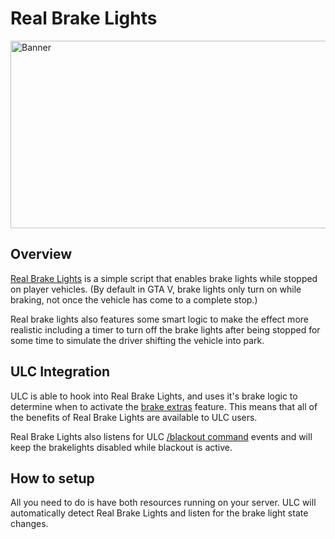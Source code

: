 
# Real Brake Lights

<div className="nx-aspect-[4/1] nx-w-full nx-rounded-lg nx-overflow-hidden nx-flex nx-justify-center nx-items-center nx-my-4">
  <Image
    src="/rbl.jpg"
    alt="Banner"
    width="1000"
    height="300"
    className="nx-object-cover"
  />
</div>

## Overview

[Real Brake Lights](https://github.com/Flohhhhh/real-brake-lights) is a simple script that enables brake
lights while stopped on player vehicles. (By default in GTA V, brake lights only turn on while braking,
not once the vehicle has come to a complete stop.)

Real brake lights also features some smart logic to make the effect more realistic including
a timer to turn off the brake lights after being stopped for some time to simulate the driver
shifting the vehicle into park.

## ULC Integration

ULC is able to hook into Real Brake Lights, and uses it's brake logic to determine when to activate
the [brake extras](/ulc/configuration/brake-extras) feature. This means that all of the benefits of Real Brake Lights are available
to ULC users.

Real Brake Lights also listens for ULC [/blackout command](/ulc/in-game-usage) events and will keep the brakelights disabled while
blackout is active.

## How to setup

All you need to do is have both resources running on your server. ULC will automatically detect
Real Brake Lights and listen for the brake light state changes.

